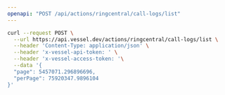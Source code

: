 ```yaml
---
openapi: "POST /api/actions/ringcentral/call-logs/list"
---
```


<RequestExample>

```bash Request
curl --request POST \
  --url https://api.vessel.dev/actions/ringcentral/call-logs/list \
  --header 'Content-Type: application/json' \
  --header 'x-vessel-api-token: ' \
  --header 'x-vessel-access-token: '\
  --data '{
  "page": 5457071.296896696,
  "perPage": 75920347.9896104
}'
```

</RequestExample>
